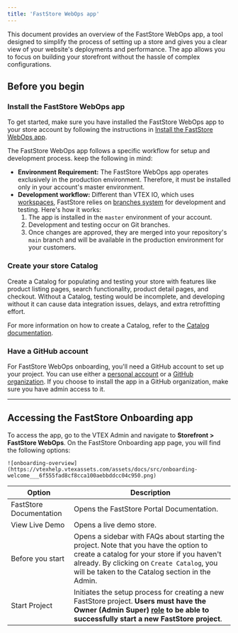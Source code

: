 ```yaml
---
title: 'FastStore WebOps app'
---
```


This document provides an overview of the FastStore WebOps app, a tool designed to simplify the process of setting up a store and gives you a clear view of your website's deployments and performance. The app allows you to focus on building your storefront without the hassle of complex configurations.

## Before you begin

<Steps>

### Install the FastStore WebOps app

To get started, make sure you have installed the FastStore WebOps app to your store account by following the instructions in [Install the FastStore WebOps app](https://developers.vtex.com/docs/guides/faststore/getting-started-requirements#install-the-faststore-webops-app).

The FastStore WebOps app follows a specific workflow for setup and development process. keep the following in mind:

- **Environment Requirement:** The FastStore WebOps app operates exclusively in the production environment. Therefore, it must be installed only in your account's master environment.
- **Development workflow:** Different than VTEX IO, which uses [workspaces](https://developers.vtex.com/docs/guides/vtex-io-documentation-workspace), FastStore relies on [branches system](https://docs.github.com/en/pull-requests/collaborating-with-pull-requests/proposing-changes-to-your-work-with-pull-requests/about-branches) for development and testing. Here's how it works:
    1. The app is installed in the `master` environment of your account.
    2. Development and testing occur on Git branches.
    3. Once changes are approved, they are merged into your repository's `main` branch and will be available in the production environment for your customers.

### Create your store Catalog

Create a Catalog for populating and testing your store with features like product listing pages, search functionality, product detail pages, and checkout. Without a Catalog, testing would be incomplete, and developing without it can cause data integration issues, delays, and extra retrofitting effort.

For more information on how to create a Catalog, refer to the [Catalog documentation](https://help.vtex.com/en/tracks/catalog-101--5AF0XfnjfWeopIFBgs3LIQ/3rA2tTpIoEXdv2nzC27zxR).

### Have a GitHub account 

For FastStore WebOps onboarding, you'll need a GitHub account to set up your project. You can use either a [personal account](https://docs.github.com/en/account-and-profile/setting-up-and-managing-your-personal-account-on-github) or a [GitHub organization](https://docs.github.com/en/organizations/collaborating-with-groups-in-organizations/about-organizations).
If you choose to install the app in a GitHub organization, make sure you have admin access to it.

</Steps>

---

## Accessing the FastStore Onboarding app

To access the app, go to the VTEX Admin and navigate to **Storefront > FastStore WebOps**. On the FastStore Onboarding app page, you will find the following options:

    ![onboarding-overview](https://vtexhelp.vtexassets.com/assets/docs/src/onboarding-welcome___6f555fad8cf8cca100aebbddcc04c950.png)

| Option                  | Description                                                                                                                                                                                                                             |
| ----------------------- | --------------------------------------------------------------------------------------------------------------------------------------------------------------------------------------------------------------------------------------- |
| FastStore Documentation | Opens the FastStore Portal Documentation.                                                                                                                                                                                               |
| View Live Demo          | Opens a live demo store.                                                                                                                                                                                                                |
| Before you start        | Opens a sidebar with FAQs about starting the project. Note that you have the option to create a catalog for your store if you haven't already. By clicking on `Create Catalog`, you will be taken to the Catalog section in the Admin.  |
| Start Project           | Initiates the setup process for creating a new FastStore project. **Users must have the Owner (Admin Super) [role](https://help.vtex.com/en/tutorial/roles--7HKK5Uau2H6wxE1rH5oRbc#roles) to be able to successfully start a new FastStore project**. |
